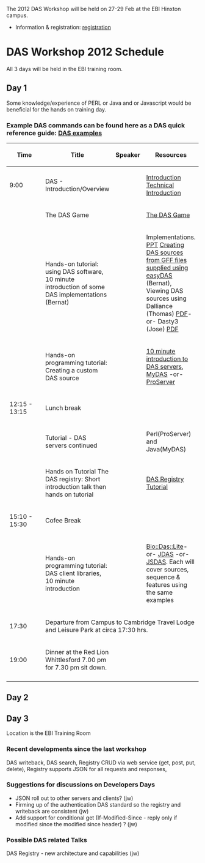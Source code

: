 The 2012 DAS Workshop will be held on 27-29 Feb at the EBI Hinxton campus.
* Information & registration: [http://www.ebi.ac.uk/training/onsite/120227_DAS.html registration]


=DAS Workshop 2012 Schedule=
All 3 days will be held in the EBI training room.
==Day 1==
Some knowledge/experience of PERL or Java and or Javascript would be beneficial for the hands on training day.
===Example DAS commands can be found here as a DAS quick reference guide: [http://www.dasregistry.org/DASCommandExamples.jsp DAS examples]===

{| class="wikitable" border="1"
|- style="background:silver"
! width="100px"|Time
! Title
! Speaker
! Resources
|- 
| 9:00
| DAS - Introduction/Overview
| 
| [http://www.biotnet.org/training-materials/introduction-das Introduction] [http://www.biotnet.org/training-materials/technical-introduction-das Technical Introduction]
|-
| 
| The DAS Game
|
| [http://www.biotnet.org/training-materials/das-game The DAS Game]
|-
| 
| Hands-on tutorial: using DAS software, 10 minute introduction of some DAS implementations (Bernat)
| 
| Implementations. [http://www.lsi.upc.edu/~bgel/research/easydas/tutorial/Implementations.ppt PPT] [http://code.google.com/p/easydas/wiki/tutorialDASWorkshop2011 Creating DAS sources from GFF files supplied using easyDAS] (Bernat), Viewing DAS sources using Dalliance (Thomas) [http://www.biodalliance.org/people/thomas/dalliance-for-das-workshop.pdf PDF]-or- Dasty3 (Jose) [http://www.ebi.ac.uk/~ljgarcia/Presentations/Tutorials/DASTY3_DASWorkshop_2011.pdf PDF]
|-
| 
| Hands-on programming tutorial: Creating a custom DAS source
| 
| [http://www.biotnet.org/training-materials/das-servers 10 minute introduction to DAS servers], [http://code.google.com/p/mydas/wiki/Tutorials MyDAS] -or- [http://www.biotnet.org/training-materials/bio-das-proserver-tutorial ProServer]
|- style="background:#ffdead;"
| 12:15 - 13:15 
| colspan="3" | Lunch break
|-
| 
| Tutorial - DAS servers continued
| 
| Perl(ProServer) and Java(MyDAS) 
|-
|
| Hands on Tutorial The DAS registry: Short introduction talk then hands on tutorial
|
| [http://www.biotnet.org/training-materials/short-das-registry-tutorial-basic-knowledge DAS Registry Tutorial] 
|-style="background:#ffdead;"
| 15:10 - 15:30
| colspan="3" | Cofee Break
|-
| 
| Hands-on programming tutorial: DAS client libraries, 10 minute introduction
| 
| [http://www.biotnet.org/training-materials/bio-das-lite-tutorial Bio::Das::Lite]-or- [http://www.biotnet.org/training-materials/jdas JDAS] -or- [http://code.google.com/p/jsdas/wiki/tutorial JSDAS]. Each will cover sources, sequence & features using the same examples
|-  
|17:30
| colspan="3" |Departure from Campus to Cambridge Travel Lodge and Leisure Park at circa 17:30 hrs.
|- style="background:#ffdead;"
|19:00
|Dinner at the Red Lion Whittlesford 7.00 pm for 7.30 pm sit down.
|
|
|-
|}

==Day 2==


==Day 3==
Location is the EBI Training Room
 
===Recent developments since the last workshop===
DAS writeback, DAS search, Registry CRUD via web service (get, post, put, delete), Registry supports JSON for all requests and responses,

===Suggestions for discussions on Developers Days===
*JSON roll out to other servers and clients? (jw)
*Firming up of the authentication DAS standard so the registry and writeback are consistent (jw)
*Add support for conditional get (If-Modified-Since - reply only if modified since the modified since header) ? (jw)

===Possible DAS related Talks===
DAS Registry - new architecture and capabilities (jw)